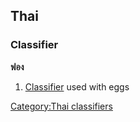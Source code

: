 ==Thai==
===Classifier===
'''ฟอง''' <!-- romanizations from 2 lonely planet phrasebooks(fawng, forng)-->

# [[Classifier]] used with eggs

[[Category:Thai classifiers]]